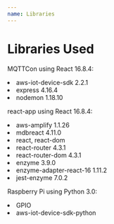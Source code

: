 ```yaml
---
name: Libraries
---
```


# Libraries Used

MQTTCon using React 16.8.4:
><ul>
  <li>aws-iot-device-sdk 2.2.1</li>
  <li>express 4.16.4</li>
  <li>nodemon 1.18.10</li>
</ul>

react-app using React 16.8.4:
><ul>
  <li>aws-amplify 1.1.26</li>
  <li>mdbreact 4.11.0</li>
  <li>react, react-dom</li>
  <li>react-router 4.3.1</li>
  <li>react-router-dom 4.3.1</li>
  <li>enzyme 3.9.0</li>
  <li>enzyme-adapter-react-16 1.11.2</li>
  <li>jest-enzyme 7.0.2</li>
</ul>

Raspberry Pi using Python 3.0:
><ul>
  <li>GPIO</li>
  <li>aws-iot-device-sdk-python</li>
</ul>




